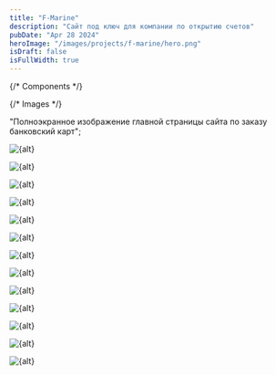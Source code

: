 ```yaml
---
title: "F-Marine"
description: "Сайт под ключ для компании по открытию счетов"
pubDate: "Apr 28 2024"
heroImage: "/images/projects/f-marine/hero.png"
isDraft: false
isFullWidth: true
---
```


{/* Components */}

{/* Images */}

  "Полноэкранное изображение главной страницы сайта по заказу банковский карт";

<HeroImage client:only="react">
  <Image
    src={fullPageSlice_1}
    alt={alt}
    format={format}
    quality={quality}
    decoding="async"
    loading="eager"
  />
</HeroImage>

<Image
  src={fullPageSlice_2}
  alt={alt}
  format={format}
  quality={quality}
  decoding="async"
  loading="lazy"
/>

<Image
  src={fullPageSlice_3}
  alt={alt}
  format={format}
  quality={quality}
  decoding="async"
  loading="lazy"
/>

<Image
  src={fullPageSlice_4}
  alt={alt}
  format={format}
  quality={quality}
  decoding="async"
  loading="lazy"
/>

<Image
  src={fullPageSlice_5}
  alt={alt}
  format={format}
  quality={quality}
  decoding="async"
  loading="lazy"
/>

<Image
  src={fullPageSlice_6}
  alt={alt}
  format={format}
  quality={quality}
  decoding="async"
  loading="lazy"
/>

<Image
  src={fullPageSlice_7}
  alt={alt}
  format={format}
  quality={quality}
  decoding="async"
  loading="lazy"
/>

<Image
  src={fullPageSlice_8}
  alt={alt}
  format={format}
  quality={quality}
  decoding="async"
  loading="lazy"
/>

<Image
  src={fullPageSlice_9}
  alt={alt}
  format={format}
  quality={quality}
  decoding="async"
  loading="lazy"
/>

<Image
  src={fullPageSlice_10}
  alt={alt}
  format={format}
  quality={quality}
  decoding="async"
  loading="lazy"
/>

<Image
  src={fullPageSlice_11}
  alt={alt}
  format={format}
  quality={quality}
  decoding="async"
  loading="lazy"
/>

<Image
  src={fullPageSlice_12}
  alt={alt}
  format={format}
  quality={quality}
  decoding="async"
  loading="lazy"
/>

<Image
  src={fullPageSlice_13}
  alt={alt}
  format={format}
  quality={quality}
  decoding="async"
  loading="lazy"
/>
